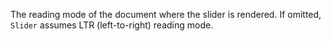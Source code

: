 
The reading mode of the document where the slider is rendered. If omitted, `Slider` assumes LTR (left-to-right) reading mode.
